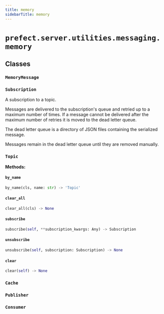 ```yaml
---
title: memory
sidebarTitle: memory
---
```


# `prefect.server.utilities.messaging.memory`

## Classes

### `MemoryMessage` <sup><a href="https://github.com/PrefectHQ/prefect/blob/main/src/prefect/server/utilities/messaging/memory.py#L74" target="_blank"><Icon icon="github" size="14" /></a></sup>

### `Subscription` <sup><a href="https://github.com/PrefectHQ/prefect/blob/main/src/prefect/server/utilities/messaging/memory.py#L80" target="_blank"><Icon icon="github" size="14" /></a></sup>


A subscription to a topic.

Messages are delivered to the subscription's queue and retried up to a
maximum number of times. If a message cannot be delivered after the maximum
number of retries it is moved to the dead letter queue.

The dead letter queue is a directory of JSON files containing the serialized
message.

Messages remain in the dead letter queue until they are removed manually.


### `Topic` <sup><a href="https://github.com/PrefectHQ/prefect/blob/main/src/prefect/server/utilities/messaging/memory.py#L188" target="_blank"><Icon icon="github" size="14" /></a></sup>

**Methods:**

#### `by_name` <sup><a href="https://github.com/PrefectHQ/prefect/blob/main/src/prefect/server/utilities/messaging/memory.py#L199" target="_blank"><Icon icon="github" size="14" /></a></sup>

```python
by_name(cls, name: str) -> 'Topic'
```

#### `clear_all` <sup><a href="https://github.com/PrefectHQ/prefect/blob/main/src/prefect/server/utilities/messaging/memory.py#L208" target="_blank"><Icon icon="github" size="14" /></a></sup>

```python
clear_all(cls) -> None
```

#### `subscribe` <sup><a href="https://github.com/PrefectHQ/prefect/blob/main/src/prefect/server/utilities/messaging/memory.py#L213" target="_blank"><Icon icon="github" size="14" /></a></sup>

```python
subscribe(self, **subscription_kwargs: Any) -> Subscription
```

#### `unsubscribe` <sup><a href="https://github.com/PrefectHQ/prefect/blob/main/src/prefect/server/utilities/messaging/memory.py#L218" target="_blank"><Icon icon="github" size="14" /></a></sup>

```python
unsubscribe(self, subscription: Subscription) -> None
```

#### `clear` <sup><a href="https://github.com/PrefectHQ/prefect/blob/main/src/prefect/server/utilities/messaging/memory.py#L221" target="_blank"><Icon icon="github" size="14" /></a></sup>

```python
clear(self) -> None
```

### `Cache` <sup><a href="https://github.com/PrefectHQ/prefect/blob/main/src/prefect/server/utilities/messaging/memory.py#L248" target="_blank"><Icon icon="github" size="14" /></a></sup>

### `Publisher` <sup><a href="https://github.com/PrefectHQ/prefect/blob/main/src/prefect/server/utilities/messaging/memory.py#L293" target="_blank"><Icon icon="github" size="14" /></a></sup>

### `Consumer` <sup><a href="https://github.com/PrefectHQ/prefect/blob/main/src/prefect/server/utilities/messaging/memory.py#L326" target="_blank"><Icon icon="github" size="14" /></a></sup>
